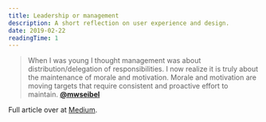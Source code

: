 ```yaml
---
title: Leadership or management
description: A short reflection on user experience and design.
date: 2019-02-22
readingTime: 1
---
```


>When I was young I thought management was about distribution/delegation of responsibilities.  I now realize it is truly about the maintenance of morale and motivation.  Morale and motivation are moving targets that require consistent and proactive effort to maintain.
**[@mwseibel](https://twitter.com/mwseibel/status/1096436630347407360)**

Full article over at [Medium](https://bothsidesofthetable.com/the-one-thing-that-great-leaders-understand-ba479e48bd9e).